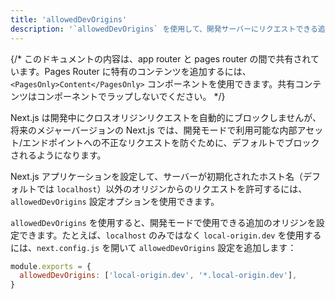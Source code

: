 ```yaml
---
title: 'allowedDevOrigins'
description: '`allowedDevOrigins` を使用して、開発サーバーにリクエストできる追加のオリジンを設定します。'
---
```


{/* このドキュメントの内容は、app router と pages router の間で共有されています。Pages Router に特有のコンテンツを追加するには、`<PagesOnly>Content</PagesOnly>` コンポーネントを使用できます。共有コンテンツはコンポーネントでラップしないでください。 */}

Next.js は開発中にクロスオリジンリクエストを自動的にブロックしませんが、将来のメジャーバージョンの Next.js では、開発モードで利用可能な内部アセット/エンドポイントへの不正なリクエストを防ぐために、デフォルトでブロックされるようになります。

Next.js アプリケーションを設定して、サーバーが初期化されたホスト名（デフォルトでは `localhost`）以外のオリジンからのリクエストを許可するには、`allowedDevOrigins` 設定オプションを使用できます。

`allowedDevOrigins` を使用すると、開発モードで使用できる追加のオリジンを設定できます。たとえば、`localhost` のみではなく `local-origin.dev` を使用するには、`next.config.js` を開いて `allowedDevOrigins` 設定を追加します：

```js title="next.config.js"
module.exports = {
  allowedDevOrigins: ['local-origin.dev', '*.local-origin.dev'],
}
```
